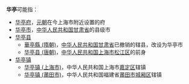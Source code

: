 '''华亭'''可能指：
*[[华亭府|华亭府]]，[[元朝|元朝]]在今上海市附近设置的府
*[[华亭市|华亭市]]，[[中华人民共和国|中华人民共和国]][[甘肃省|甘肃省]]的县级市
*[[华亭县|华亭县]]
** [[華亭縣_(隋朝)|華亭縣 (隋朝)]]，[[中华人民共和国|中华人民共和国]][[甘肃省|甘肃省]]已撤销的辖县，改设为华亭市
** [[华亭县_(唐朝)|华亭县 (唐朝)]]，[[中华人民共和国|中华人民共和国]][[上海市|上海市]][[松江区|松江区]]的前身
*[[华亭镇|华亭镇]]
** [[华亭镇_(上海市)|华亭镇 (上海市)]]，中华人民共和国上海市[[嘉定区|嘉定区]]辖镇
** [[华亭镇_(莆田市)|华亭镇 (莆田市)]]，中华人民共和国福建省[[莆田市|莆田市]][[城厢区|城厢区]]辖镇

{{disambig|H华|Cat=二字中国地名消歧义}}